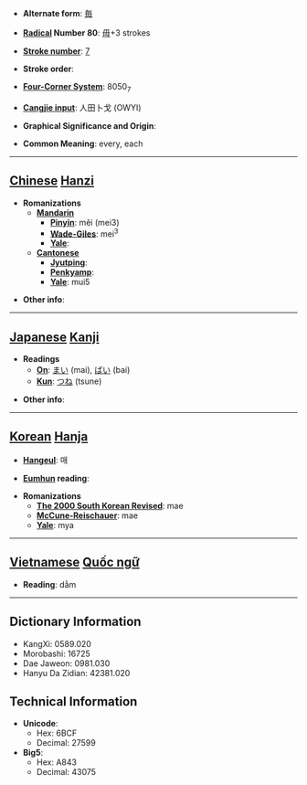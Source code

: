 * '''Alternate form''': [[毎]]

* '''[[Wiktionary:Chinese radical index| Radical]] Number 80''': [[Wiktionary:Chinese radical index 毋|毋]]+3 strokes

* '''[[Wiktionary:Chinese total strokes index|Stroke number]]''': [[Wiktionary:Chinese total strokes index 7|7]]

* '''Stroke order''': 

* '''[[Wiktionary:Chinese four corner index|Four-Corner System]]''': 8050<sub>7</sub>

* '''[[Wiktionary:Chinese Cangjie index|Cangjie input]]''': 人田卜戈 (OWYI)

* '''Graphical Significance and Origin''': 

* '''Common Meaning''': every, each

----

== [[Chinese]] [[Hanzi]] ==

* '''Romanizations'''
** '''[[Mandarin]]'''
*** '''[[Pinyin]]''': měi (mei3)
*** '''[[Wade-Giles]]''': mei<sup>3</sup>
*** '''[[Yale]]''': 
** '''[[Cantonese]]'''
*** '''[[Jyutping]]''':
*** '''[[Penkyamp]]''': 
*** '''[[Yale]]''': mui5

* '''Other info''': 

----

== [[Japanese]] [[Kanji]] ==

* '''Readings'''
** '''[[On]]''': [[まい]] (mai), [[ばい]] (bai)
** '''[[Kun]]''': [[つね]] (tsune)

* '''Other info''':  

----

== [[Korean]] [[Hanja]] ==

* '''[[Hangeul]]''': 매

* '''[[Eumhun]] reading''': 

* '''Romanizations'''
** '''[[The 2000 South Korean Revised Romanization|The 2000 South Korean Revised]]''': mae
** '''[[McCune-Reischauer]]''': mae
** '''[[Yale]]''': mya


----

== [[Vietnamese]] [[Quốc ngữ]] ==

* '''Reading''': dằm

----

== Dictionary Information ==

* KangXi: 0589.020
* Morobashi: 16725
* Dae Jaweon: 0981.030
* Hanyu Da Zidian: 42381.020

== Technical Information ==

* '''Unicode''':
** Hex: 6BCF
** Decimal: 27599
* '''Big5''':
** Hex: A843
** Decimal: 43075